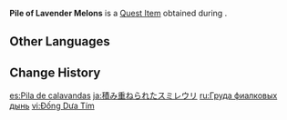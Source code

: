{{Item Infobox
|id           = 101656
|image        = Item Lavender Melon.png
|type         = Quest Items
|description  = This pile of Lavender Melons may have been collected and placed here by some kind of animal. They look a bit like Onikabuto from a distance.
|source1      = Obtained during ''[[The Oni's Justice]]''
|quest        = The Oni's Justice
|related_type = Variant
|related_item = Lavender Melon
}}
'''Pile of Lavender Melons''' is a [[Quest Item]] obtained during {{Quest|The Oni's Justice}}.

==Other Languages==
{{Other Languages
|default_hidden = 1
|en      = Pile of Lavender Melons
|zhs     = 堆放的堇瓜
|zhs_rm  = Duīfàng de Jǐnguā
|zht     = 堆放的堇瓜
|zht_rm  = Duīfàng de Jǐnguā
|ja      = 積み重ねられたスミレウリ
|ja_rm   = Tsumikasanerareta Sumireuri
|ko      = 쌓여 있는 제비꽃 열매
|es      = Pila de calavandas
|fr      = Tas de melons lavandes
|ru      = Груда фиалковых дынь
|th      = กอง Lavender Melon
|th_rm   = 
|vi      = Đống Dưa Tím
|de      = Ein Haufen Lavendelmelonen
|id      = Tumpukan Lavender Melon
|pt      = Pilha de Melões de Lavanda
|tr      = Eflatun Kavun Yığını
|it      = Mucchio di Melonlavanda
}}

==Change History==
{{Change History|2.3}}

[[es:Pila de calavandas]]
[[ja:積み重ねられたスミレウリ]]
[[ru:Груда фиалковых дынь]]
[[vi:Đống Dưa Tím]]